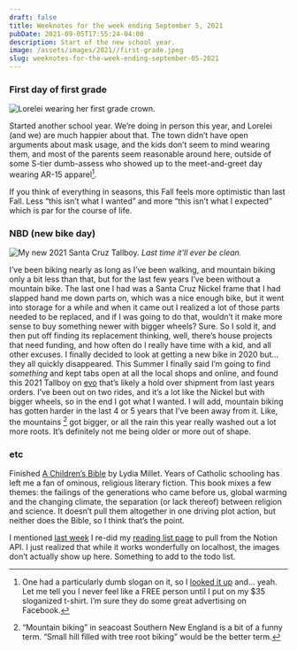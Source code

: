 ```yaml
---
draft: false
title: Weeknotes for the week ending September 5, 2021
pubDate: 2021-09-05T17:55:24-04:00
description: Start of the new school year.
image: /assets/images/2021//first-grade.jpeg
slug: weeknotes-for-the-week-ending-september-05-2021
---
```

### First day of first grade
![Lorelei wearing her first grade crown.](/assets/images/2021/first-grade.jpeg)

Started another school year. We’re doing in person this year, and Lorelei (and we) are much happier about that. The town didn’t have open arguments about mask usage, and the kids don’t seem to mind wearing them, and most of the parents seem reasonable around here, outside of some S-tier dumb-assess who showed up to the meet-and-greet day wearing AR-15 apparel[^1]. 

If you think of everything in seasons, this Fall feels more optimistic than last Fall. Less “this isn’t what I wanted” and more “this isn’t what I expected” which is par for the course of life.

### NBD (new bike day)
![My new 2021 Santa Cruz Tallboy.](/assets/images/2021/nbd.jpeg)
_Last time it’ll ever be clean._

I’ve been biking nearly as long as I’ve been walking, and mountain biking only a bit less than that, but for the last few years I’ve been without a mountain bike. The last one I had was a Santa Cruz Nickel frame that I had slapped hand me down parts on, which was a nice enough bike, but it went into storage for a while and when it came out I realized a lot of those parts needed to be replaced, and if I was going to do that, wouldn’t it make more sense to buy something newer with bigger wheels? Sure. So I sold it, and then put off finding its replacement thinking, well, there’s house projects that need funding, and how often do I really have time with a kid, and all other excuses. I finally decided to look at getting a new bike in 2020 but… they all quickly disappeared. This Summer I finally said I’m going to find _something_ and kept tabs open at all the local shops and online, and found this 2021 Tallboy on [evo](https://www.evo.com) that’s likely a hold over shipment from last years orders. I’ve been out on two rides, and it’s a lot like the Nickel but with bigger wheels, so in the end I got what I wanted. I will add, mountain biking has gotten harder in the last 4 or 5 years that I’ve been away from it. Like, the mountains [^2] got bigger, or all the rain this year really washed out a lot more roots. It’s definitely not me being older or more out of shape.

### etc
Finished [A Children’s Bible](https://www.indiebound.org/book/9781324005032) by Lydia Millet. Years of Catholic schooling has left me a fan of ominous, religious literary fiction. This book mixes a few themes: the failings of the generations who came before us, global warming and the changing climate, the separation (or lack thereof) between religion and science. It doesn’t pull them altogether in one driving plot action, but neither does the Bible, so I think that’s the point.

I mentioned [last week](https://www.builtwith.coffee/blog-posts/2021/08/weeknotes-for-the-week-ending-august-29-2021) I re-did my [reading list page](https://www.builtwith.coffee/books) to pull from the Notion API. I just realized that while it works wonderfully on localhost, the images don’t actually show up here. Something to add to the todo list.

[^1]: One had a particularly dumb slogan on it, so I [looked it up](https://www.lionsnotsheep.com) and… yeah. Let me tell you I never feel like a FREE person until I put on my $35 sloganized t-shirt. I’m sure they do some great advertising on Facebook. 
[^2]: “Mountain biking” in seacoast Southern New England is a bit of a funny term. “Small hill filled with tree root biking” would be the better term.